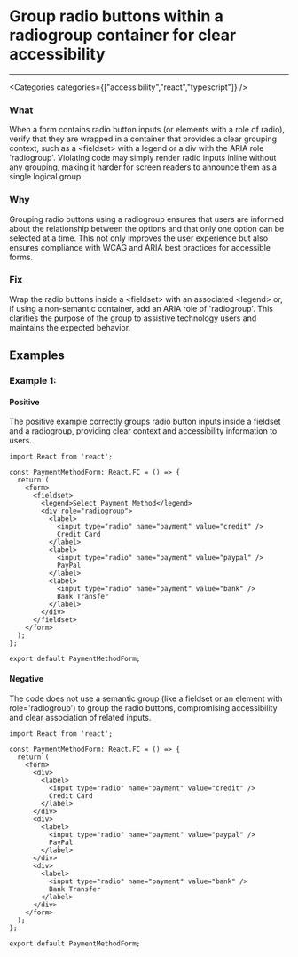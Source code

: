 

# Group radio buttons within a radiogroup container for clear accessibility

<Severity severity={SeverityLevels.MEDIUM} />

---

<Categories categories={["accessibility","react","typescript"]} />

### What
When a form contains radio button inputs (or elements with a role of radio), verify that they are wrapped in a container that provides a clear grouping context, such as a &lt;fieldset&gt; with a legend or a div with the ARIA role 'radiogroup'. Violating code may simply render radio inputs inline without any grouping, making it harder for screen readers to announce them as a single logical group.

### Why
Grouping radio buttons using a radiogroup ensures that users are informed about the relationship between the options and that only one option can be selected at a time. This not only improves the user experience but also ensures compliance with WCAG and ARIA best practices for accessible forms.

### Fix
Wrap the radio buttons inside a &lt;fieldset&gt; with an associated &lt;legend&gt; or, if using a non-semantic container, add an ARIA role of 'radiogroup'. This clarifies the purpose of the group to assistive technology users and maintains the expected behavior.

## Examples

### Example 1:

<!-- #example -->

#### Positive

<!-- #example_positive_description -->
The positive example correctly groups radio button inputs inside a fieldset and a radiogroup, providing clear context and accessibility information to users.

<!-- #example_positive_code -->
```tsx
import React from 'react';

const PaymentMethodForm: React.FC = () => {
  return (
    <form>
      <fieldset>
        <legend>Select Payment Method</legend>
        <div role="radiogroup">
          <label>
            <input type="radio" name="payment" value="credit" />
            Credit Card
          </label>
          <label>
            <input type="radio" name="payment" value="paypal" />
            PayPal
          </label>
          <label>
            <input type="radio" name="payment" value="bank" />
            Bank Transfer
          </label>
        </div>
      </fieldset>
    </form>
  );
};

export default PaymentMethodForm;
```

#### Negative

<!-- #example_negative_description -->
The code does not use a semantic group (like a fieldset or an element with role='radiogroup') to group the radio buttons, compromising accessibility and clear association of related inputs.

<!-- #example_negative_code -->
```tsx
import React from 'react';

const PaymentMethodForm: React.FC = () => {
  return (
    <form>
      <div>
        <label>
          <input type="radio" name="payment" value="credit" />
          Credit Card
        </label>
      </div>
      <div>
        <label>
          <input type="radio" name="payment" value="paypal" />
          PayPal
        </label>
      </div>
      <div>
        <label>
          <input type="radio" name="payment" value="bank" />
          Bank Transfer
        </label>
      </div>
    </form>
  );
};

export default PaymentMethodForm;
```